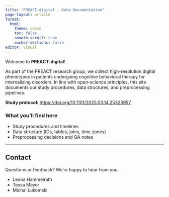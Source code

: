 ```yaml
---
title: "PREACT-digital · Data Documentation"
page-layout: article
format:
  html:
    theme: cosmo
    toc: false
    smooth-scroll: true
    anchor-sections: false
editor: visual
---
```


Welcome to **PREACT-digital**!

As part of the PREACT research group, we collect high-resolution digital phenotypes in patients undergoing cognitive behavioral therapy for internalizing disorders. In line with open-science principles, this site documents our study procedures, data structures, and preprocessing pipelines.

::: {.callout-tip appearance="simple"}
**Study protocol:** <https://doi.org/10.1101/2025.03.14.25323957>
:::

### What you’ll find here
- Study procedures and timelines  
- Data structure (IDs, tables, joins, time zones)  
- Preprocessing decisions and QA notes

---

## Contact
Questions or feedback? We’re happy to hear from you.

- Leona Hammelrath  
- Tessa Meyer  
- Michal Lukomski
